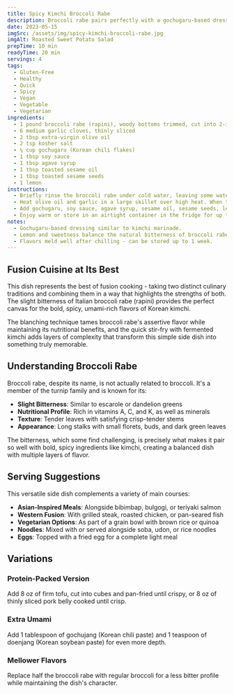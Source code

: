 ```yaml
---
title: Spicy Kimchi Broccoli Rabe
description: Broccoli rabe pairs perfectly with a gochugaru-based dressing, similar to a kimchi marinade. Lemon and a touch of sweetness balance its bitterness. Delicious immediately, but the flavors meld well after chilling in the fridge.
date: 2023-05-15
imgSrc: /assets/img/spicy-kimchi-broccoli-rabe.jpg
imgAlt: Roasted Sweet Potato Salad
prepTime: 10 min
readyTime: 20 min
servings: 4
tags:
  - Gluten-Free
  - Healthy
  - Quick
  - Spicy
  - Vegan
  - Vegetable
  - Vegetarian
ingredients:
  - 1 pound broccoli rabe (rapini), woody bottoms trimmed, cut into 2-inch pieces
  - 6 medium garlic cloves, thinly sliced
  - 2 tbsp extra-virgin olive oil
  - 2 tsp kosher salt
  - ¼ cup gochugaru (Korean chili flakes)
  - 1 tbsp soy sauce
  - 1 tbsp agave syrup
  - 1 tbsp toasted sesame oil
  - 1 tbsp toasted sesame seeds
  - 1 lemon
instructions:
  - Briefly rinse the broccoli rabe under cold water, leaving some water clinging to it.
  - Heat olive oil and garlic in a large skillet over high heat. When the garlic is light golden brown, add the broccoli rabe and cook for 30-45 seconds until tender but crisp. Season with salt and cook for 15 seconds more. Transfer to a mixing bowl, discard any remaining liquid in the skillet, and let cool slightly. Pour off any excess liquid in the bowl.
  - Add gochugaru, soy sauce, agave syrup, sesame oil, sesame seeds, lemon zest, and juice to the bowl. Toss to combine.
  - Enjoy warm or store in an airtight container in the fridge for up to 1 week.
notes:
  - Gochugaru-based dressing similar to kimchi marinade.
  - Lemon and sweetness balance the natural bitterness of broccoli rabe.
  - Flavors meld well after chilling - can be stored up to 1 week.
---
```


## Fusion Cuisine at Its Best

This dish represents the best of fusion cooking - taking two distinct culinary traditions and combining them in a way that highlights the strengths of both. The slight bitterness of Italian broccoli rabe (rapini) provides the perfect canvas for the bold, spicy, umami-rich flavors of Korean kimchi.

The blanching technique tames broccoli rabe's assertive flavor while maintaining its nutritional benefits, and the quick stir-fry with fermented kimchi adds layers of complexity that transform this simple side dish into something truly memorable.

## Understanding Broccoli Rabe

Broccoli rabe, despite its name, is not actually related to broccoli. It's a member of the turnip family and is known for its:

- **Slight Bitterness**: Similar to escarole or dandelion greens
- **Nutritional Profile**: Rich in vitamins A, C, and K, as well as minerals
- **Texture**: Tender leaves with satisfying crisp-tender stems
- **Appearance**: Long stalks with small florets, buds, and dark green leaves

The bitterness, which some find challenging, is precisely what makes it pair so well with bold, spicy ingredients like kimchi, creating a balanced dish with multiple layers of flavor.

## Serving Suggestions

This versatile side dish complements a variety of main courses:

- **Asian-Inspired Meals**: Alongside bibimbap, bulgogi, or teriyaki salmon
- **Western Fusion**: With grilled steak, roasted chicken, or pan-seared fish
- **Vegetarian Options**: As part of a grain bowl with brown rice or quinoa
- **Noodles**: Mixed with or served alongside soba, udon, or rice noodles
- **Eggs**: Topped with a fried egg for a complete light meal

## Variations

### Protein-Packed Version
Add 8 oz of firm tofu, cut into cubes and pan-fried until crispy, or 8 oz of thinly sliced pork belly cooked until crisp.

### Extra Umami
Add 1 tablespoon of gochujang (Korean chili paste) and 1 teaspoon of doenjang (Korean soybean paste) for even more depth.

### Mellower Flavors
Replace half the broccoli rabe with regular broccoli for a less bitter profile while maintaining the dish's character.